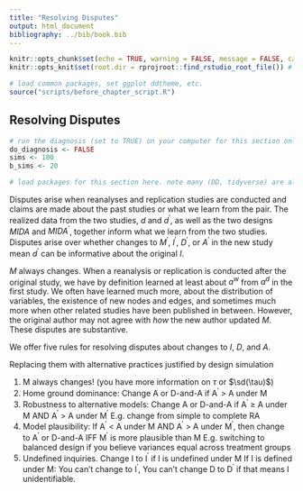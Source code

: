 ```yaml
---
title: "Resolving Disputes"
output: html_document
bibliography: ../bib/book.bib 
---
```


<!-- note do_bookdown is set in index.rmd, so we know if you're running just this .Rmd or compiling the book-->
```r
knitr::opts_chunk$set(echo = TRUE, warning = FALSE, message = FALSE, cache = FALSE)
knitr::opts_knit$set(root.dir = rprojroot::find_rstudio_root_file()) # files are all relative to RStudio project home
```

```r
# load common packages, set ggplot ddtheme, etc.
source("scripts/before_chapter_script.R")
```

<!-- start post here, do not edit above -->

## Resolving Disputes

<!-- make sure to rename the section title below -->

```r
# run the diagnosis (set to TRUE) on your computer for this section only before pushing to Github. no diagnosis will ever take place on github.
do_diagnosis <- FALSE
sims <- 100
b_sims <- 20
```

```r
# load packages for this section here. note many (DD, tidyverse) are already available, see scripts/package-list.R
```

<!-- The problem: Acrimonious debates arise; Hard to interpret contribution of replication and reanalysis; First main task (accumulation of knowledge) damaged. -->

<!-- The solution: Some of this comes down to basic disagreements we can't resolve. But some of it comes down to a lack of principles guiding how design decisions are made and how the results they produce should be interpreted. And a lack of procedures for understanding the consequences of decisions. -->

<!-- - Principles for making design choices, tailored to the distinct challenges posed to reanalysis and to replication -->
<!-- - Some changes are justifiable / encouraged, some things are not justifiable / discouraged, conditions for justification are clarified -->
<!-- - Procedures for putting principles into practice  -->
<!-- - Declaration and diagnosis through DD -->

<!-- Current practice for replication is to exactly replicate data strategy and analysis strategy in new or same context. This is not needed! Standard should be: best answer to same inquiry in new or same context! But how can we justify changes to D and A that give a "better" answer to same inquiry? -->

Disputes arise when reanalyses and replication studies are conducted and claims are made about the past studies or what we learn from the pair. The realized data from the two studies, $d$ and $d^{\prime}$, as well as the two designs $MIDA$ and $MIDA^{\prime}$, together inform what we learn from the two studies. Disputes arise over whether changes to $M^{\prime}$, $I^{\prime}$, $D^{\prime}$, or $A^{\prime}$ in the new study mean $d^{\prime}$ can be informative about the original $I$.

$M$ always changes. When a reanalysis or replication is conducted after the original study, we have by definition learned at least about $a^w$ from $a^d$ in the first study. We often have learned much more, about the distribution of variables, the existence of new nodes and edges, and sometimes much more when other related studies have been published in between. However, the original author may not agree with *how* the new author updated $M$. These disputes are substantive. 

We offer five rules for resolving disputes about changes to $I$, $D$, and $A$. 

Replacing them with alternative practices justified by design simulation

1. M always changes! (you have more information on $\tau$ or $\sd(\tau)$)
2. Home ground dominance: Change A or D-and-A if A$^\prime$ > A under M
3. Robustness to alternative models: Change A or D-and-A if A$^\prime$ $\geq$ A under M AND A$^\prime$ > A under M$^\prime$ E.g. change from simple to complete RA
4. Model plausibility: If A$^\prime$ < A under M AND A$^\prime$ > A under M$^\prime$, then change to A$^\prime$ or D-and-A IFF M$^\prime$ is more plausible than M E.g. switching to balanced design if you believe variances equal across treatment groups
5. Undefined inquiries. Change I to I$^\prime$ if I is undefined under M If I is defined under M: You can't change to I$^\prime$, You can’t change D to D$^\prime$ if that means I unidentifiable.

<!-- Disorganized thoughts: -->
<!-- - Changes to D include both interventions (sampling and randomization), as well as the inclusion of different / new datasets on the same model (this is common in econ reanalyses at state-level). The collection of "different" data through a change in question wording also fits into this. Need to think about a good typology of data strategies. -->
<!-- - There’s often a broader research question that’s being answered, and when I changes sometimes both are answering the same broader question. But focuses debate on whether that claim is true that I and I’ answer the same broader I.  -->
<!-- - In replication can you use data from study 1 to assess the plausibility of M? -->
<!-- - When does changing outcomes change the inquiry? -->
<!-- Example: you used z-scores in your original analysis in order to measure an effect on five different measures of some latent construct. I show that taking a simple average has better properties (e.g., statistical power), and use this instead of z-score. Have I changed estimand? If so, are there any instances of "recoding" or even "rewording" of outcome measures that we would be OK with, insofar as they get better answers to the inquiry without changing the inquiry? -->
<!-- One way of looking at this: inquiry is in reference to summary of a latent variable, which stays constant, but D changes which is different measurement of the latent variable -->
<!-- Point to keep in mind from this: D change might be in sampling/treat assignment or measurement -->
<!-- Key thing we are saying here: there are two dimensions of change with measurement. (1) are you changing estimands because the latent construct is changing implicitly; (2) are you changing to a better/worse measurement of the same latent construct. -->



